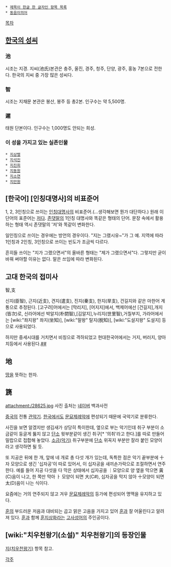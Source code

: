  * [[제목이 한글 한 글자인 항목 목록]]
 * [[동음이의어]]

[[목차]]
== [[한국의 성씨]]  ==
=== 池 ===
시조는 지경. 지씨(池氏)본관은  충주, 울진, 경주, 청주, 단양, 광주, 홍농 7본으로 전한다. 한국의 지씨 중 가장 많은 성씨다.
=== 智 ===
시조는 지채문 본관은 봉산, 봉주 등 총2본.
인구수는 약 5,500명.
=== 遲 ===
태원 단본이다. 인구수는 1,000명도 안되는 희성.
=== 이 성을 가지고 있는 실존인물 ===
 * [[지상렬]]
 * [[지석진]]
 * [[지진희]]
 * [[지동원]]
 * [[지소연]]
 * [[지만원]]
== [한국어] [인칭대명사]의 비표준어 ==
1, 2, 3인칭으로 쓰이는 [[인칭대명사]]의 비표준어.(…생각해보면 뭔가 대단하다.) 원래 이 단어의 표준어는 [[저]]다. [[존댓말]]의 1인칭 대명사와 똑같은 형태의 단어. 문장 속에서 활용하는 형태 역시 존댓말의 '저'와 똑같이 변화한다.

일인칭으로 쓰이는 경우에는 방언의 경우이다. "지는 그랬시유~"가 그 예. 지역에 따라 1인칭과 2인칭, 3인칭으로 쓰이는 빈도가 조금씩 다르다.

흔히들 쓰이는 "지가 그랬으면서"의 올바른 형태는 "제가 그랬으면서"다. 그렇지만 굳이 바꿔 써야할 이유는 없다. 말은 쓰임에 따라 변화된다.

== 고대 한국의 접미사 ==
智,支

신지(臣智), 근지(近支), 견지(遣支), 진지(秦支), 한지(旱支), 건길지와 같은 마한어 계통으로 추정된다. [고구려]어에서는 [막리지], [어지지]에서, 백제어에선 [건길지],개지(皆次)로, 신라어에선 박알지(朴閼智),[김알지],누리지(世里智),거칠부지, 가라어에서는 [wiki:"좌지왕" 좌지(坐知)], [wiki:"말왕" 탈지(脫知)], [wiki:"도설지왕" 도설지] 등으로 사용되었다.

하지만 중세시대를 거치면서 비칭으로 격하되었고 현대한국어에서는 거지, 버러지, 양아치등에서 사용된다.[http://news.naver.com/main/read.nhn?mode=LSD&mid=sec&sid1=110&oid=028&aid=0000050137 ##]

== 地 ==
[[땅]]을 뜻하는 한자.

== 篪 ==
attachment:/28625.jpg
사진 출처는 [[네이버]] 백과사전

[[중국]]의 전통 [[관악기]]. [[한국]]에서도 [[문묘제례악]]에 편성되기 때문에 국악기로 분류한다.

사진을 보면 알겠지만 생김새가 상당히 특이한데, 옆으로 부는 악기인데 취구 부분이 소금같이 둥글게 뚫지 않고 [[단소]] 윗부분같이 생긴 취구[* '의취'라고 한다.]를 따로 만들어 밀랍으로 접합해 놓았다. [[소금(악기)]] 취구부분에 [[단소]] 위꼭지 부분만 잘라 붙인 모양이라고 생각하면 될 듯.

또 지공은 뒤에 한 개, 앞에 네 개로 총 다섯 개가 있는데, 독특한 점은 악기 끝부분에 十자 모양으로 생긴 '십자공'이 따로 있어서, 이 십자공을 새끼손가락으로 조절하면서 연주한다. 예를 들어 지공 다섯을 다 막은 상태에서 십자공을 ｜모양으로 양 옆을 막으면 黃(C)음이 나고, 한 쪽만 막아 ㅏ 모양이 되면 大(C#), 십자공을 막지 않아 十모양이 되면 太(D)음이 나는 식이다.

요즘에는 거의 연주되지 않고 겨우 [[문묘제례악]]의 등가에 편성되어 명맥을 유지하고 있다.

[[훈]]의 부드러운 저음과 대비되는 곱고 맑은 고음을 가지고 있어 [[훈]]과 잘 어울린다고 알려져 있다. [[훈]]과 함께 [[훈지상화]]라는 [[고사성어]]의 주인공이다.

== [wiki:"치우천왕기(소설)" 치우천왕기]의 등장인물 ==
[[지(치우천왕기)]] 항목 참고.

[[각주]]

